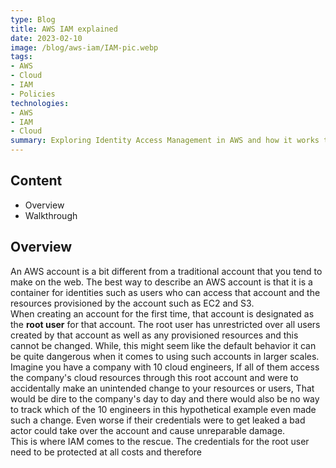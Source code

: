 ```yaml
---
type: Blog
title: AWS IAM explained
date: 2023-02-10
image: /blog/aws-iam/IAM-pic.webp
tags: 
- AWS
- Cloud
- IAM
- Policies
technologies: 
- AWS
- IAM
- Cloud
summary: Exploring Identity Access Management in AWS and how it works through practical examples
---
```

## Content
* Overview
* Walkthrough

## Overview
An AWS account is a bit different from a traditional account that you tend to make on the web. The best way to describe an AWS
account is that it is a container for identities such as users who can access that account and the resources provisioned by the
account such as EC2 and S3.
<br />
When creating an account for the first time, that account is designated as the **root user** for that account. The root user has unrestricted
over all users created by that account as well as any provisioned resources and this cannot be changed. While, this might seem like 
the default behavior it can be quite dangerous when it comes to using such accounts in larger scales. Imagine you have a company with 10 
cloud engineers, If all of them access the company's cloud resources through this root account and were to accidentally make an unintended change to 
your resources or users, That would be dire to the company's day to day and there would also be no way to track which of the 10 engineers in this hypothetical example 
even made such a change. Even worse if their credentials were to get leaked a bad actor could take over the account and cause unreparable damage.
<br />
This is where IAM comes to the rescue. The credentials for the root user need to be protected at all costs and therefore


